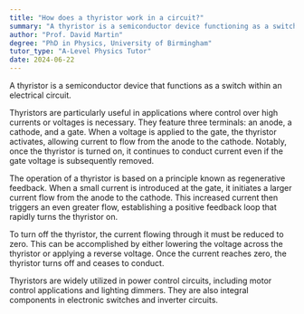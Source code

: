 ```yaml
---
title: "How does a thyristor work in a circuit?"
summary: "A thyristor is a semiconductor device functioning as a switch in electrical circuits, enabling control over current flow and enhancing efficiency in various applications."
author: "Prof. David Martin"
degree: "PhD in Physics, University of Birmingham"
tutor_type: "A-Level Physics Tutor"
date: 2024-06-22
---
```


A thyristor is a semiconductor device that functions as a switch within an electrical circuit.

Thyristors are particularly useful in applications where control over high currents or voltages is necessary. They feature three terminals: an anode, a cathode, and a gate. When a voltage is applied to the gate, the thyristor activates, allowing current to flow from the anode to the cathode. Notably, once the thyristor is turned on, it continues to conduct current even if the gate voltage is subsequently removed.

The operation of a thyristor is based on a principle known as regenerative feedback. When a small current is introduced at the gate, it initiates a larger current flow from the anode to the cathode. This increased current then triggers an even greater flow, establishing a positive feedback loop that rapidly turns the thyristor on.

To turn off the thyristor, the current flowing through it must be reduced to zero. This can be accomplished by either lowering the voltage across the thyristor or applying a reverse voltage. Once the current reaches zero, the thyristor turns off and ceases to conduct.

Thyristors are widely utilized in power control circuits, including motor control applications and lighting dimmers. They are also integral components in electronic switches and inverter circuits.
    